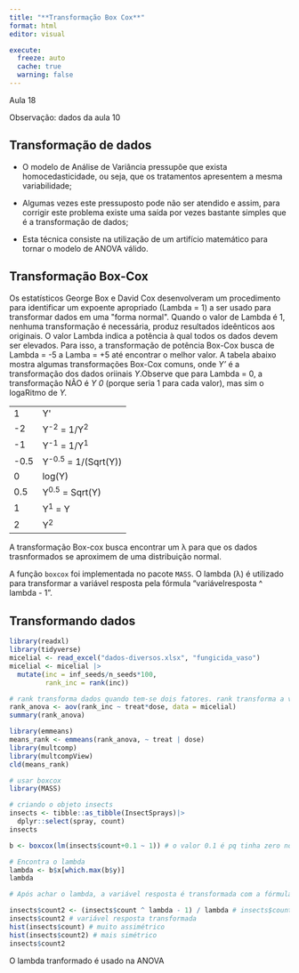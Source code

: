 ```yaml
---
title: "**Transformação Box Cox**"
format: html
editor: visual

execute: 
  freeze: auto
  cache: true
  warning: false
---
```


Aula 18

Observação: dados da aula 10

## Transformação de dados

-   O modelo de Análise de Variância pressupõe que exista homocedasticidade, ou seja, que os tratamentos apresentem a mesma variabilidade;

-   Algumas vezes este pressuposto pode não ser atendido e assim, para corrigir este problema existe uma saída por vezes bastante simples que é a transformação de dados;

-   Esta técnica consiste na utilização de um artifício matemático para tornar o modelo de ANOVA válido.

## Transformação Box-Cox

Os estatísticos George Box e David Cox desenvolveram um procedimento para identificar um expoente apropriado (Lambda = 1) a ser usado para transformar dados em uma \"forma normal\". Quando o valor de Lambda é 1, nenhuma transformação é necessária, produz resultados ideênticos aos originais. O valor Lambda indica a potência à qual todos os dados devem ser elevados. Para isso, a transformação de potência Box-Cox busca de Lambda = -5 a Lamba = +5 até encontrar o melhor valor. A tabela abaixo mostra algumas transformações Box-Cox comuns, onde *Y'* é a transformação dos dados oriinais *Y*.Observe que para Lambda = 0, a transformação NÃO é *Y 0* (porque seria 1 para cada valor), mas sim o logaRitmo de *Y.*

|      |                       |
|------|-----------------------|
| 1    | Y\'                   |
| -2   | Y^-2^ = 1/Y^2^        |
| -1   | Y^-1^ = 1/Y^1^        |
| -0.5 | Y^-0.5^ = 1/(Sqrt(Y)) |
| 0    | log(Y)                |
| 0.5  | Y^0.5^ = Sqrt(Y)      |
| 1    | Y^1^ = Y              |
| 2    | Y^2^                  |

A transformação Box-cox busca encontrar um λ para que os dados trasnformados se aproximem de uma distribuição normal.

A função `boxcox` foi implementada no pacote `MASS`. O lambda (λ) é utilizado para transformar a variável resposta pela fórmula "variávelresposta \^ lambda - 1".

## Transformando dados

```r
library(readxl)
library(tidyverse)
micelial <- read_excel("dados-diversos.xlsx", "fungicida_vaso")
micelial <- micelial |> 
  mutate(inc = inf_seeds/n_seeds*100,
         rank_inc = rank(inc))

# rank transforma dados quando tem-se dois fatores. rank transforma a variável resposta para dois fatores
rank_anova <- aov(rank_inc ~ treat*dose, data = micelial)
summary(rank_anova)

library(emmeans)
means_rank <- emmeans(rank_anova, ~ treat | dose)
library(multcomp)
library(multcompView)
cld(means_rank)

# usar boxcox
library(MASS)

# criando o objeto insects
insects <- tibble::as_tibble(InsectSprays)|> 
  dplyr::select(spray, count)
insects

b <- boxcox(lm(insects$count+0.1 ~ 1)) # o valor 0.1 é pq tinha zero nos dados; insects$count é a variável resposta 

# Encontra o lambda
lambda <- b$x[which.max(b$y)]
lambda

# Após achar o lambda, a variável resposta é transformada com a fórmula abaixo

insects$count2 <- (insects$count ^ lambda - 1) / lambda # insects$count2 cria count2 automaticamente, o lambda transformado
insects$count2 # variável resposta transformada
hist(insects$count) # muito assimétrico
hist(insects$count2) # mais simétrico
insects$count2
```

O lambda tranformado é usado na ANOVA
